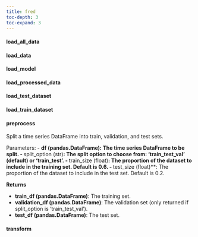 ```yaml
---
title: fred
toc-depth: 3
toc-expand: 3
---
```








#### load_all_data

 
#### load_data

 
#### load_model

 
#### load_processed_data

 
#### load_test_dataset

 
#### load_train_dataset

 
#### preprocess

Split a time series DataFrame into train, validation, and test sets.

Parameters:
- **df (pandas.DataFrame)****: The time series DataFrame to be split.
- **split_option (str)**: The split option to choose from: 'train_test_val' (default) or 'train_test'.
- **train_size (float)**: The proportion of the dataset to include in the training set. Default is 0.6.
- **test_size (float)**: The proportion of the dataset to include in the test set. Default is 0.2.

**Returns**

- **train_df (pandas.DataFrame)**: The training set.
- **validation_df (pandas.DataFrame)**: The validation set (only returned if split_option is 'train_test_val').
- **test_df (pandas.DataFrame)**: The test set.




 
#### transform

 